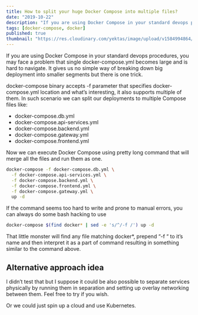 ```yaml
---
title: How to split your huge Docker Compose into multiple files?
date: "2019-10-22"
description: "If you are using Docker Compose in your standard devops procedures, you may face a problem that single docker-compose.yml becomes large and is hard to navigate."
tags: [docker-compose, docker]
published: true
thumbnail: "https://res.cloudinary.com/yektas/image/upload/v1584994864/Blog/posts/Docker-compose%20tutorial/thumbnail.jpg"
---
```


If you are using Docker Compose in your standard devops procedures, you
may face a problem that single docker-compose.yml becomes large and is
hard to navigate. It gives us no simple way of breaking down big deployment
into smaller segments but there is one trick.

docker-compose binary accepts -f parameter that
specifies docker-compose.yml location and what’s
interesting, it also supports multiple of them.
In such scenario we can split our deployments to
multiple Compose files like:

- docker-compose.db.yml
- docker-compose.api-services.yml
- docker-compose.backend.yml
- docker-compose.gateway.yml
- docker-compose.frontend.yml

Now we can execute Docker Compose using pretty long command that will merge all the files and run them as one.

```bash
docker-compose -f docker-compose.db.yml \
  -f docker-compose.api-services.yml \
  -f docker-compose.backend.yml \
  -f docker-compose.frontend.yml \
  -f docker-compose.gateway.yml \
  up -d
```

If the command seems too hard to write and prone to manual errors, you can always do some bash hacking to use

```bash
docker-compose $(find docker* | sed -e 's/^/-f /') up -d
```

That little monster will find any file matching docker\*, prepend “-f “ to it’s name and then interpret it as a part of command resulting in something similar to the command above.

## Alternative approach idea

I didn’t test that but I suppose it could be also possible to separate services physically by running them in separation and setting up overlay networking between them. Feel free to try if you wish.

Or we could just spin up a cloud and use Kubernetes.
